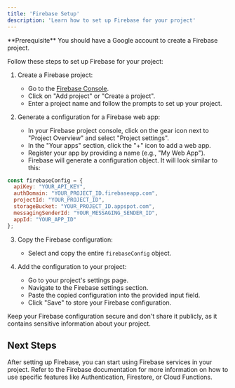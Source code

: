 ```yaml
---
title: 'Firebase Setup'
description: 'Learn how to set up Firebase for your project'
---
```


<Info>
  **Prerequisite** You should have a Google account to create a Firebase project.
</Info>

Follow these steps to set up Firebase for your project:

1. Create a Firebase project:
   - Go to the [Firebase Console](https://console.firebase.google.com/).
   - Click on "Add project" or "Create a project".
   - Enter a project name and follow the prompts to set up your project.

2. Generate a configuration for a Firebase web app:
   - In your Firebase project console, click on the gear icon next to "Project Overview" and select "Project settings".
   - In the "Your apps" section, click the "+" icon to add a web app.
   - Register your app by providing a name (e.g., "My Web App").
   - Firebase will generate a configuration object. It will look similar to this:

```javascript
const firebaseConfig = {
  apiKey: "YOUR_API_KEY",
  authDomain: "YOUR_PROJECT_ID.firebaseapp.com",
  projectId: "YOUR_PROJECT_ID",
  storageBucket: "YOUR_PROJECT_ID.appspot.com",
  messagingSenderId: "YOUR_MESSAGING_SENDER_ID",
  appId: "YOUR_APP_ID"
};
```

3. Copy the Firebase configuration:
   - Select and copy the entire `firebaseConfig` object.

4. Add the configuration to your project:
   - Go to your project's settings page.
   - Navigate to the Firebase settings section.
   - Paste the copied configuration into the provided input field.
   - Click "Save" to store your Firebase configuration.

<Tip>
  Keep your Firebase configuration secure and don't share it publicly, as it contains sensitive information about your project.
</Tip>

## Next Steps

After setting up Firebase, you can start using Firebase services in your project. Refer to the Firebase documentation for more information on how to use specific features like Authentication, Firestore, or Cloud Functions.
